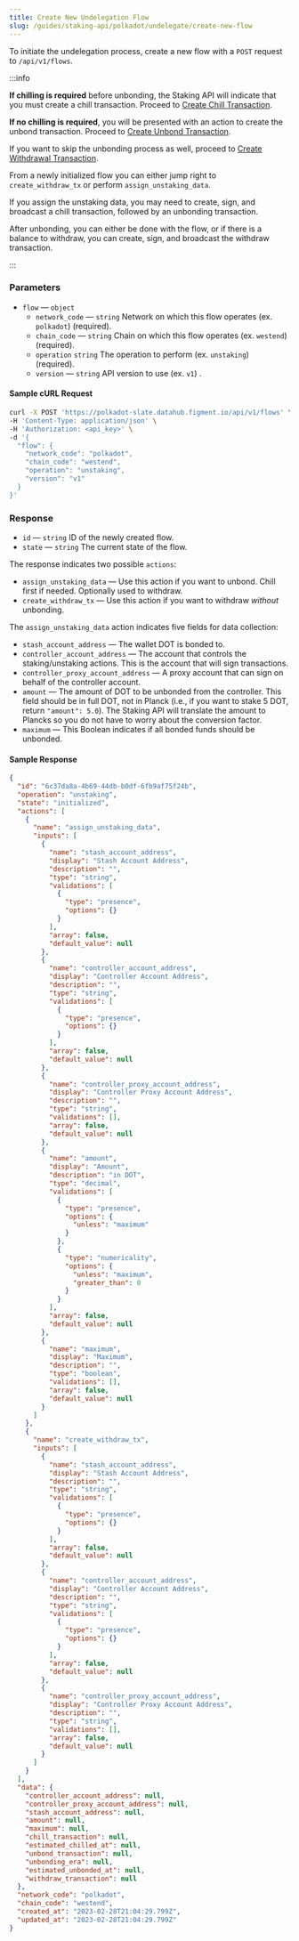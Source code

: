 ```yaml
---
title: Create New Undelegation Flow
slug: /guides/staking-api/polkadot/undelegate/create-new-flow
---
```


To initiate the undelegation process, create a new flow with a `POST` request to `/api/v1/flows`.

:::info

**If chilling is required** before unbonding, the Staking API will indicate that you must create a chill transaction. Proceed to [Create Chill Transaction](/guides/staking-api/polkadot/undelegate/create-unbond-transaction).

**If no chilling is required**, you will be presented with an action to create the unbond transaction. Proceed to [Create Unbond Transaction](/guides/staking-api/polkadot/undelegate/create-unbond-transaction).

If you want to skip the unbonding process as well, proceed to [Create Withdrawal Transaction](/guides/staking-api/polkadot/undelegate/create-withdraw-transaction).

From a newly initialized flow you can either jump right to `create_withdraw_tx` or perform `assign_unstaking_data`.

If you assign the unstaking data, you may need to create, sign, and broadcast a chill transaction, followed by an unbonding transaction.

After unbonding, you can either be done with the flow, or if there is a balance to withdraw, you can create, sign, and broadcast the withdraw transaction.

:::

### Parameters

- `flow` &mdash; `object`
  - `network_code` &mdash; `string` Network on which this flow operates (ex. `polkadot`) (required).
  - `chain_code` &mdash; `string` Chain on which this flow operates (ex. `westend`) (required).
  - `operation` `string` The operation to perform (ex. `unstaking`) (required).
  - `version` &mdash; `string` API version to use (ex. `v1`) .

#### Sample cURL Request

```bash {5-10}
curl -X POST 'https://polkadot-slate.datahub.figment.io/api/v1/flows' \
-H 'Content-Type: application/json' \
-H 'Authorization: <api_key>' \
-d '{
  "flow": {
    "network_code": "polkadot",
    "chain_code": "westend",
    "operation": "unstaking",
    "version": "v1"
  }
}'
```

### Response

- `id` &mdash; `string` ID of the newly created flow.
- `state` &mdash; `string` The current state of the flow.

The response indicates two possible `actions`:

- `assign_unstaking_data` &mdash; Use this action if you want to unbond. Chill first if needed. Optionally used to withdraw.
- `create_withdraw_tx` &mdash; Use this action if you want to withdraw _without_ unbonding.

The `assign_unstaking_data` action indicates five fields for data collection:

- `stash_account_address` &mdash; The wallet DOT is bonded to.
- `controller_account_address` &mdash; The account that controls the staking/unstaking actions. This is the account that will sign transactions.
- `controller_proxy_account_address` — A proxy account that can sign on behalf of the controller account.
- `amount` &mdash; The amount of DOT to be unbonded from the controller. This field should be in full DOT, not in Planck (i.e., if you want to stake 5 DOT, return `"amount": 5.0`). The Staking API will translate the amount to Plancks so you do not have to worry about the conversion factor.
- `maximum` &mdash; This Boolean indicates if all bonded funds should be unbonded.

#### Sample Response

```json {2-4,7,10,24,38,47,70,81,84,98,112}
{
  "id": "6c37da8a-4b69-44db-b0df-6fb9af75f24b",
  "operation": "unstaking",
  "state": "initialized",
  "actions": [
    {
      "name": "assign_unstaking_data",
      "inputs": [
        {
          "name": "stash_account_address",
          "display": "Stash Account Address",
          "description": "",
          "type": "string",
          "validations": [
            {
              "type": "presence",
              "options": {}
            }
          ],
          "array": false,
          "default_value": null
        },
        {
          "name": "controller_account_address",
          "display": "Controller Account Address",
          "description": "",
          "type": "string",
          "validations": [
            {
              "type": "presence",
              "options": {}
            }
          ],
          "array": false,
          "default_value": null
        },
        {
          "name": "controller_proxy_account_address",
          "display": "Controller Proxy Account Address",
          "description": "",
          "type": "string",
          "validations": [],
          "array": false,
          "default_value": null
        },
        {
          "name": "amount",
          "display": "Amount",
          "description": "in DOT",
          "type": "decimal",
          "validations": [
            {
              "type": "presence",
              "options": {
                "unless": "maximum"
              }
            },
            {
              "type": "numericality",
              "options": {
                "unless": "maximum",
                "greater_than": 0
              }
            }
          ],
          "array": false,
          "default_value": null
        },
        {
          "name": "maximum",
          "display": "Maximum",
          "description": "",
          "type": "boolean",
          "validations": [],
          "array": false,
          "default_value": null
        }
      ]
    },
    {
      "name": "create_withdraw_tx",
      "inputs": [
        {
          "name": "stash_account_address",
          "display": "Stash Account Address",
          "description": "",
          "type": "string",
          "validations": [
            {
              "type": "presence",
              "options": {}
            }
          ],
          "array": false,
          "default_value": null
        },
        {
          "name": "controller_account_address",
          "display": "Controller Account Address",
          "description": "",
          "type": "string",
          "validations": [
            {
              "type": "presence",
              "options": {}
            }
          ],
          "array": false,
          "default_value": null
        },
        {
          "name": "controller_proxy_account_address",
          "display": "Controller Proxy Account Address",
          "description": "",
          "type": "string",
          "validations": [],
          "array": false,
          "default_value": null
        }
      ]
    }
  ],
  "data": {
    "controller_account_address": null,
    "controller_proxy_account_address": null,
    "stash_account_address": null,
    "amount": null,
    "maximum": null,
    "chill_transaction": null,
    "estimated_chilled_at": null,
    "unbond_transaction": null,
    "unbonding_era": null,
    "estimated_unbonded_at": null,
    "withdraw_transaction": null
  },
  "network_code": "polkadot",
  "chain_code": "westend",
  "created_at": "2023-02-28T21:04:29.799Z",
  "updated_at": "2023-02-28T21:04:29.799Z"
}
```
